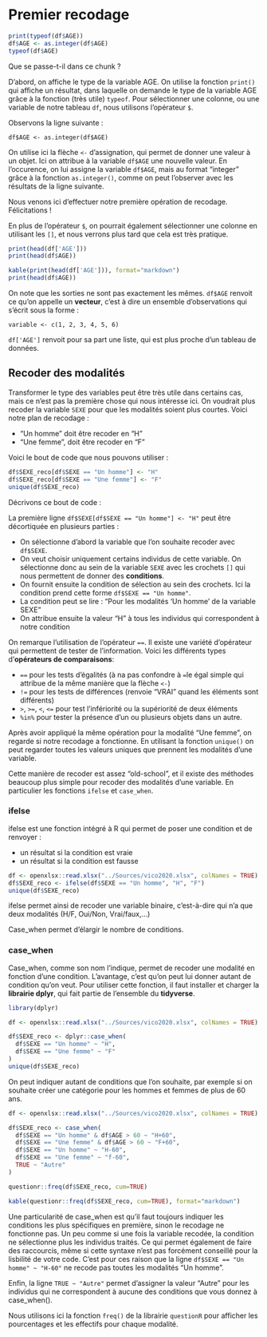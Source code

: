 # Premier recodage

```r
print(typeof(df$AGE))
df$AGE <- as.integer(df$AGE)
typeof(df$AGE)
```

Que se passe-t-il dans ce chunk ?

D'abord, on affiche le type de la variable AGE. On utilise la fonction `print()` qui affiche un résultat, dans laquelle on demande le type de la variable AGE grâce à la fonction (très utile) `typeof`. Pour sélectionner une colonne, ou une variable de notre tableau `df`, nous utilisons l'opérateur `$`. 

Observons la ligne suivante :

`df$AGE <- as.integer(df$AGE)`

On utilise ici la flèche `<-` d'assignation, qui permet de donner une valeur à un objet. Ici on attribue à la variable `df$AGE` une nouvelle valeur. En l'occurence, on lui assigne la variable `df$AGE`, mais au format "integer" grâce à la fonction `as.integer()`, comme on peut l'observer avec les résultats de la ligne suivante. 

Nous venons ici d'effectuer notre première opération de recodage. Félicitations !

En plus de l'opérateur `$`, on pourrait également sélectionner une colonne en utilisant les `[]`, et nous verrons plus tard que cela est très pratique.


```r
print(head(df['AGE']))
print(head(df$AGE))
```
```r
kable(print(head(df['AGE'])), format="markdown")
print(head(df$AGE))
```

On note que les sorties ne sont pas exactement les mêmes. `df$AGE` renvoit ce qu'on appelle un **vecteur**, c'est à dire un ensemble d'observations qui s'écrit sous la forme :

`variable <- c(1, 2, 3, 4, 5, 6)`

`df['AGE']` renvoit pour sa part une liste, qui est plus proche d'un tableau de données.

## Recoder des modalités

Transformer le type des variables peut être très utile dans certains cas, mais ce n'est pas la première chose qui nous intéresse ici. On voudrait plus recoder la variable `SEXE` pour que les modalités soient plus courtes.
Voici notre plan de recodage :

* "Un homme" doit être recoder en "H"
* "Une femme", doit être recoder en "F"

Voici le bout de code que nous pouvons utiliser :

```r
df$SEXE_reco[df$SEXE == "Un homme"] <- "H"
df$SEXE_reco[df$SEXE == "Une femme"] <- "F"
unique(df$SEXE_reco)
```
Décrivons ce bout de code :

La première ligne `df$SEXE[df$SEXE == "Un homme"] <- "H"` peut être décortiquée en plusieurs parties :

* On sélectionne d'abord la variable que l'on souhaite recoder avec `df$SEXE`.
* On veut choisir uniquement certains individus de cette variable. On sélectionne donc au sein de la variable `SEXE` avec les crochets `[]` qui nous permettent de donner des **conditions**.
* On fournit ensuite la condition de sélection au sein des crochets. Ici la condition prend cette forme `df$SEXE == "Un homme"`.
* La condition peut se lire : "Pour les modalités 'Un homme' de la variable SEXE"
* On attribue ensuite la valeur "H" à tous les individus qui correspondent à notre condition

On remarque l'utilisation de l'opérateur `==`. Il existe une variété d'opérateur qui permettent de tester de l'information. Voici les différents types d'**opérateurs de comparaisons**:

* `==` pour les tests d'égalités (à na pas confondre à `=`le égal simple qui attribue de la même manière que la flèche `<-`)
* `!=` pour les tests de différences (renvoie "VRAI" quand les éléments sont différents)
* `>`, `>=`, `<`, `<=` pour test l'infériorité ou la supériorité de deux éléments
* `%in%` pour tester la présence d'un ou plusieurs objets dans un autre.

Après avoir appliqué la même opération pour la modalité "Une femme", on regarde si notre recodage a fonctionne. En utilisant la fonction `unique()` on peut regarder toutes les valeurs uniques que prennent les modalités d'une variable.


Cette manière de recoder est assez "old-school", et il existe des méthodes beaucoup plus simple pour recoder des modalités d'une variable. En particulier les fonctions `ifelse` et `case_when`.

### ifelse

ifelse est une fonction intégré à R qui permet de poser une condition et de renvoyer :

* un résultat si la condition est vraie
* un résultat si la condition est fausse 

```r
df <- openxlsx::read.xlsx("../Sources/vico2020.xlsx", colNames = TRUE)
df$SEXE_reco <- ifelse(df$SEXE == "Un homme", "H", "F")
unique(df$SEXE_reco)
```
ifelse permet ainsi de recoder une variable binaire, c'est-à-dire qui n'a que deux modalités (H/F, Oui/Non, Vrai/faux,...)

Case_when permet d'élargir le nombre de conditions. 

### case_when

Case_when, comme son nom l'indique, permet de recoder une modalité en fonction d'une condition. L'avantage, c'est qu'on peut lui donner autant de condition qu'on veut. 
Pour utiliser cette fonction, il faut installer et charger la **librairie dplyr**, qui fait partie de l'ensemble du **tidyverse**.

```r
library(dplyr)
```
```r
df <- openxlsx::read.xlsx("../Sources/vico2020.xlsx", colNames = TRUE)

df$SEXE_reco <- dplyr::case_when(
  df$SEXE == "Un homme" ~ "H",
  df$SEXE == "Une femme" ~ "F"
)
unique(df$SEXE_reco)
```
On peut indiquer autant de conditions que l'on souhaite, par exemple si on souhaite créer une catégorie pour les hommes et femmes de plus de 60 ans.

```r
df <- openxlsx::read.xlsx("../Sources/vico2020.xlsx", colNames = TRUE)

df$SEXE_reco <- case_when(
  df$SEXE == "Un homme" & df$AGE > 60 ~ "H+60",
  df$SEXE == "Une femme" & df$AGE > 60 ~ "F+60",
  df$SEXE == "Un homme" ~ "H-60",
  df$SEXE == "Une femme" ~ "f-60",
  TRUE ~ "Autre"
)

questionr::freq(df$SEXE_reco, cum=TRUE)
```
```r
kable(questionr::freq(df$SEXE_reco, cum=TRUE), format="markdown")
```

Une particularité de case_when est qu'il faut toujours indiquer les conditions les plus spécifiques en première, sinon le recodage ne fonctionne pas. Un peu comme si une fois la variable recodée, la condition ne sélectionne plus les individus traités. Ce qui permet également de faire des raccourcis, même si cette syntaxe n'est pas forcément conseillé pour la lisbilité de votre code. C'est pour ces raison que la ligne `df$SEXE == "Un homme" ~ "H-60"` ne recode pas toutes les modalités "Un homme". 

Enfin, la ligne `TRUE ~ "Autre"` permet d'assigner la valeur "Autre" pour les individus qui ne correspondent à aucune des conditions que vous donnez à case_when(). 

Nous utilisons ici la fonction `freq()` de la librairie `questionR` pour afficher les pourcentages et les effectifs pour chaque modalité.